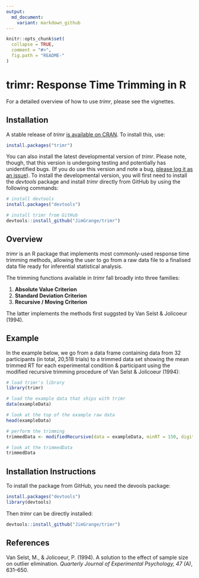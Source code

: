 ```yaml
---
output:
  md_document:
    variant: markdown_github
---
```




```r
knitr::opts_chunk$set(
  collapse = TRUE,
  comment = "#>",
  fig.path = "README-"
)
```

# trimr: Response Time Trimming in R

For a detailed overview of how to use *trimr*, please see the vignettes.

## Installation

A stable release of *trimr* [is available on CRAN](https://CRAN.R-project.org/package=trimr). To install this, use:

```r
install.packages("trimr")
```

You can also install the latest developmental version of *trimr*. Please note, though, that this version is undergoing testing and potentially has unidentified bugs. (If you do use this version and note a bug, [please log it as an issue](https://github.com/JimGrange/trimr/issues)). To install the developmental version, you will first need to install the *devtools* package and install *trimr* directly from GitHub by using the following commands:

```r
# install devtools
install.packages("devtools")

# install trimr from GitHub
devtools::install_github("JimGrange/trimr")
```

## Overview

*trimr* is an R package that implements most commonly-used response time trimming methods, allowing the user to go from a raw data file to a finalised data file ready for inferential statistical analysis.

The trimming functions available in *trimr* fall broadly into three families:

1. **Absolute Value Criterion**
1. **Standard Deviation Criterion**
1. **Recursive / Moving Criterion**

The latter implements the methods first suggsted by Van Selst & Jolicoeur (1994). 

## Example
In the example below, we go from a data frame containing data from 32 participants (in total, 20,518 trials) to a trimmed data set showing the mean trimmed RT for each experimental condition & participant using the modified recursive trimming procedure of Van Selst & Jolicoeur (1994):

```r
# load trimr's library
library(trimr)

# load the example data that ships with trimr
data(exampleData)

# look at the top of the example raw data
head(exampleData)

# perform the trimming
trimmedData <- modifiedRecursive(data = exampleData, minRT = 150, digits = 0)

# look at the trimmedData
trimmedData
```

## Installation Instructions
To install the package from GitHub, you need the devools package:

```r
install.packages("devtools")
library(devtools)
```

Then *trimr* can be directly installed:

```r
devtools::install_github("JimGrange/trimr")
```

## References
Van Selst, M.,  & Jolicoeur, P. (1994). A solution to the effect of sample size on outlier elimination. *Quarterly Journal of Experimental Psychology, 47 (A)*, 631–650.
